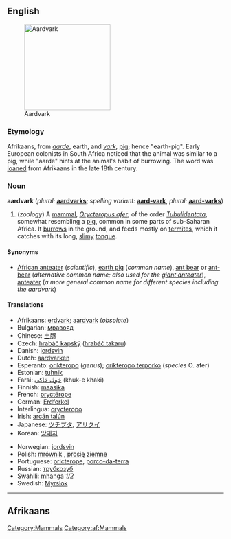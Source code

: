 {{wikipedia}}
{{Wikisource1911Enc|Aard-vark}}


==English==
[[Image:Erdferkel-drawing.jpg|thumb|right|200px|Aardvark]] 
[[Category:Mammals]]

===Etymology===
Afrikaans, from ''[[aarde]]'', earth, and ''[[vark]]'', [[pig]]; hence "earth-pig".  Early European colonists in South Africa noticed that the animal was similar to a pig, while "aarde" hints at the animal's habit of burrowing.  The word was [[loan]]ed from Afrikaans in the late 18th century.

===Noun===
'''aardvark''' (''plural:'' '''[[aardvarks]]'''; ''spelling variant:'' '''[[aard-vark]]''', ''plural:'' '''[[aard-varks]]''')
# (''zoology'') A [[mammal]], ''[[Orycteropus afer]]'', of the order ''[[Tubulidentata]]'', somewhat resembling a [[pig]], common in some parts of sub-Saharan Africa.  It [[burrow]]s in the ground, and feeds mostly on [[termite]]s, which it catches with its long, [[slimy]] [[tongue]].

====Synonyms====
*[[African anteater]] (''scientific''), [[earth pig]] (''common name''), [[ant bear]] or [[ant-bear]] (''alternative common name; also used for the [[giant anteater]]''), [[anteater]] (''a more general common name for different species including the aardvark'')

====Translations====
*Afrikaans: [[erdvark]]; [[aardvark#Afrikaans|aardvark]] (''obsolete'')
*Bulgarian: [[мравояд]] {{m}}
*Chinese: [[土豚]]
*Czech: [[hrabáč kapský]] ([[hrabáč takaru]]) {{m}}
*Danish: [[jordsvin]] {{n}}
*Dutch: [[aardvarken]]
*Esperanto: [[orikteropo]] (''genus''); [[orikteropo terporko]] (''species'' O. afer)
*Estonian: [[tuhnik]]
*Farsi: [[خوك خاكی]] (khuk-e khaki)
*Finnish: [[maasika#Finnish|maasika]]
*French: [[oryctérope]] {{m}}
*German: [[Erdferkel]] {{n}}
*Interlingua: [[orycteropo]]
*Irish: [[arcán talún]]
*Japanese: [[ツチブタ]], [[アリクイ]]
*Korean: [[땅돼지]]
<!---this is the scientific name, not necessarily the Latin term: *Latin: [[Orycteropus]] (''genus''); [[Orycteropus afer]] (''species'' O. afer)-->
*Norwegian: [[jordsvin]]
*Polish: [[mrównik]] {{m}}, [[prosię]] [[ziemny|ziemne]] {{n}}
*Portuguese: [[oricterope]], [[porco-da-terra]] {{m}}
*Russian: [[трубкозуб]] {{m}}
*Swahili: [[mhanga]] ''1/2''
*Swedish: [[Myrslok]] {{f}}

----

==Afrikaans==
[[Category:af:Mammals]]